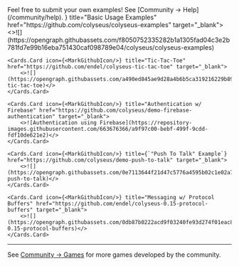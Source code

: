 
<Callout type="warning">
    Feel free to submit your own examples! See [Community → Help](/community/help).
</Callout>

<Cards>
    <Cards.Card icon={<MarkGithubIcon/>} title="Basic Usage Examples" href="https://github.com/colyseus/colyseus-examples" target="_blank">
        <>![](https://opengraph.githubassets.com/f8050752335282b1a1305fad04c3e2b781fd7e99b16eba751430caf098789e04/colyseus/colyseus-examples)</>
    </Cards.Card>

    <Cards.Card icon={<MarkGithubIcon/>} title="Tic-Tac-Toe" href="https://github.com/endel/colyseus-tic-tac-toe" target="_blank">
        <>![](https://opengraph.githubassets.com/a490ed845ae9d28a4b6b5ca319216229b895343cd18923431890646ca5c06207/endel/colyseus-tic-tac-toe)</>
    </Cards.Card>

    <Cards.Card icon={<MarkGithubIcon/>} title="Authentication w/ Firebase" href="https://github.com/colyseus/demo-firebase-authentication" target="_blank">
        <>![Authentication using Firebase](https://repository-images.githubusercontent.com/663676366/a9f97c00-bebf-499f-9cdd-fdf10de621e2)</>
    </Cards.Card>

    <Cards.Card icon={<MarkGithubIcon/>} title={`"Push To Talk" Example`} href="https://github.com/colyseus/demo-push-to-talk" target="_blank">
        <>![](https://opengraph.githubassets.com/0e7113644f21d47c5776a4595b02c1e02a7f77205f7a43c05f6f276910465e5c/colyseus/demo-push-to-talk)</>
    </Cards.Card>

    <Cards.Card icon={<MarkGithubIcon/>} title="Messaging w/ Protocol Buffers" href="https://github.com/endel/colyseus-0.15-protocol-buffers" target="_blank">
        <>![](https://opengraph.githubassets.com/0db87b0222acd9f03240fe93d274f01eac82f0f87522cf3823c8d9b202d21a66/endel/colyseus-0.15-protocol-buffers)</>
    </Cards.Card>
</Cards>

---

See [Community → Games](/community#games) for more games developed by the community.